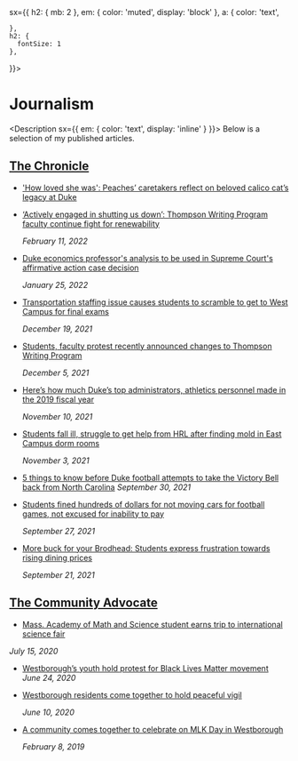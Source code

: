 
<Meta title='Journalism' />
<Container
  
  sx={{
    h2: { mb: 2 },
    em: { color: 'muted', display: 'block' },
    a: {
      color: 'text',
      
    },
    h2: {
      fontSize: 1
    },
  
    
  }}>

# Journalism

<Description sx={{ em: { color: 'text', display: 'inline' } }}>
  Below is a selection of my published articles.
</Description>

## [The Chronicle](https://dukechronicle.com/staff/adway-s-wadekar)

- ['How loved she was': Peaches’ caretakers reflect on beloved calico cat’s legacy at Duke](https://www.dukechronicle.com/article/2022/08/duke-university-peaches-caretakers-reflect-legacy-campus-icon-death-struck-car)

- [‘Actively engaged in shutting us down’: Thompson Writing Program faculty continue fight for renewability](https://www.dukechronicle.com/article/2022/02/thompson-writing-program-duke-university-union-busting-labor-contracts-101-protest-faculty)

  _February 11, 2022_

- [Duke economics professor's analysis to be used in Supreme Court's affirmative action case decision](https://www.dukechronicle.com/article/2022/01/harvard-unc-affirmative-action-case-race-admissions-peter-arcidiacano-david-card-expert-witness-duke-university)

  _January 25, 2022_

- [Transportation staffing issue causes students to scramble to get to West Campus for final exams](https://www.dukechronicle.com/article/2021/12/duke-university-c1-bus-schedule-final-exam-schedule-late-policy-staffing-shortage)

  _December 19, 2021_

- [Students, faculty protest recently announced changes to Thompson Writing Program](https://www.dukechronicle.com/article/2021/12/duke-university-thompson-writing-program-faculty-union-protest-hiring)

  _December 5, 2021_

- [Here’s how much Duke’s top administrators, athletics personnel made in the 2019 fiscal year](https://www.dukechronicle.com/article/2021/11/coach-k-salary-duke-university-administrator-salaries-vincent-price-president-executive)

  _November 10, 2021_

- [Students fall ill, struggle to get help from HRL after finding mold in East Campus dorm rooms](https://www.dukechronicle.com/article/2021/11/duke-university-east-campus-dorms-pictures-mold-dirty-clean-maintenance)

  _November 3, 2021_

- [5 things to know before Duke football attempts to take the Victory Bell back from North Carolina](https://www.dukechronicle.com/article/2021/09/duke-football-north-carolina-victory-bell-holmberg-durant-bobo)
  _September 30, 2021_
- [Students fined hundreds of dollars for not moving cars for football games, not excused for inability to pay](https://www.dukechronicle.com/article/2021/09/duke-university-parking-transportation-services-blue-zone-lot-fine-football-games-permit-pass)

  _September 27, 2021_

- [More buck for your Brodhead: Students express frustration towards rising dining prices](https://www.dukechronicle.com/article/2021/09/duke-university-restaurants-wu-brodhead-center-cafeteria-dining-meal-plan-prices-pitchforks-expensive)

  _September 21, 2021_

## [The Community Advocate](https://communityadvocate.com)

- [Mass. Academy of Math and Science student earns trip to international science fair](https://www.communityadvocate.com/2020/07/15/mass-academy-of-math-and-science-student-earns-trip-to-international-science-fair/)

_July 15, 2020_

- [Westborough’s youth hold protest for Black Lives Matter movement](https://www.communityadvocate.com/2020/06/24/westboroughs-youth-hold-protest-for-black-lives-matter-movement/)
  _June 24, 2020_
- [Westborough residents come together to hold peaceful vigil](https://www.communityadvocate.com/2020/06/10/westborough-residents-come-together-to-hold-peaceful-vigil/)

  _June 10, 2020_

- [A community comes together to celebrate on MLK Day in Westborough](https://www.communityadvocate.com/2019/02/08/a-community-comes-together-to-celebrate-on-mlk-day-in-westborough/)

  _February 8, 2019_

</Container>
